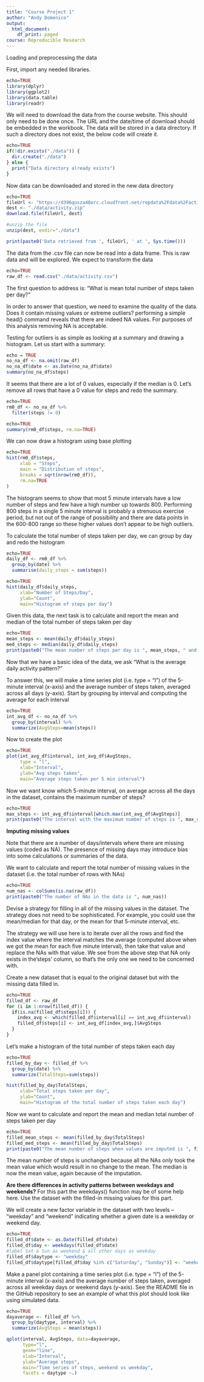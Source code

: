 ```yaml
---
title: "Course Project 1"
author: "Andy Domenico"
output:
  html_document:
    df_print: paged
course: Reproducible Research
---
```


Loading and preprocessing the data

First, import any needed libraries.  

```r
echo=TRUE
library(dplyr)
library(ggplot2)
library(data.table)
library(readr)
```
We will need to download the data from the course website.  This should only need
to be done once.  The URL and the date/time of download should be embedded in the
workbook.  The data will be stored in a data directory.  If such a directory does
not exist, the below code will create it.

```r
echo=TRUE
if(!dir.exists("./data")) {
  dir.create("./data")
} else {
  print("Data directory already exists")
}
```

Now data can be downloaded and stored in the new data directory

```r
echo=TRUE
fileUrl <- "https://d396qusza40orc.cloudfront.net/repdata%2Fdata%2Factivity.zip"
dest <- "./data/activity.zip"
download.file(fileUrl, dest)

#unzip the file
unzip(dest, exdir="./data")

print(paste0('Data retrieved from ', fileUrl, ' at ', Sys.time()))

```

The data from the .csv file can now be read into a data frame.  This is raw data
and will be explored.  We expect to transform the data 
```r
echo=TRUE
raw_df <- read.csv("./data/activity.csv")
```

The first question to address is: "What is mean total number of steps taken per 
day?"

In order to answer that question, we need to examine the quality of the data.  
Does it contain missing values or extreme outliers?  performing a simple head() 
command reveals that there are indeed NA values.  For purposes of this analysis
removing NA is acceptable.  

Testing for outliers is as simple as looking at a summary and drawing a 
histogram.  Let us start with a summary:

```r
echo = TRUE
no_na_df <- na.omit(raw_df)
no_na_df$date <- as.Date(no_na_df$date)
summary(no_na_df$steps)
```

It seems that there are a lot of 0 values, especially if the median is 0.  Let's remove all rows that have a 0 value for steps and redo the summary.

```r
echo=TRUE
rm0_df <- no_na_df %>%
  filter(steps != 0)
```

```r
echo=TRUE
summary(rm0_df$steps, rm.na=TRUE)
```


We can now draw a histogram using base plotting
```r
echo=TRUE
hist(rm0_df$steps, 
     xlab = "Steps",
     main = "Distribution of steps",
     breaks = sqrt(nrow(rm0_df)),
     rm.na=TRUE
)
```

The histogram seems to show that most 5 minute intervals have a low number
of steps and few have a high number up towards 800.  Performing 800 steps in 
a single 5 minute interval is probably a strenuous exercise period, but not 
out of the range of possibility and there are data points in the 600-800 range
so these higher values don't appear to be high outliers. 

To calculate the total number of steps taken per day, we can group by day and 
redo the histogram
```r
echo=TRUE
daily_df <- rm0_df %>%
  group_by(date) %>%
  summarise(daily_steps = sum(steps))
```

```r
echo=TRUE
hist(daily_df$daily_steps,
     xlab="Number of Steps/Day",
     ylab="Count",
     main="Histogram of steps per day")
```
Given this data, the next task is to calculate and report the mean and median of
the total number of steps taken per day

```r
echo=TRUE
mean_steps <- mean(daily_df$daily_steps)
med_steps <- median(daily_df$daily_steps)
print(paste0("The mean number of steps per day is ", mean_steps, " and the median number of steps per day is ", med_steps))
```

Now that we have a basic idea of the data, we ask "What is the average daily 
activity pattern?"

To answer this, we will make a time series plot (i.e. \color{red}{\verb|type = "l"|}type = "l") of the 5-minute interval (x-axis) and the average number of steps taken, averaged across all days (y-axis).  Start by grouping by interval and 
computing the average for each interval

```r
echo=TRUE
int_avg_df <- no_na_df %>% 
  group_by(interval) %>%
  summarize(AvgSteps=mean(steps))
```

Now to create the plot
```r
echo=TRUE
plot(int_avg_df$interval, int_avg_df$AvgSteps,
     type = "l",
     xlab="Interval",
     ylab="Avg steps taken",
     main="Average steps taken per 5 min interval")
```


Now we want know which 5-minute interval, on average across all the days in the dataset, contains the maximum number of steps?

```r
echo=TRUE
max_steps <- int_avg_df$interval[which.max(int_avg_df$AvgSteps)]
print(paste0("The interval with the maximum number of steps is ", max_steps))
```
**Imputing missing values**

Note that there are a number of days/intervals where there are missing values (coded as \color{red}{\verb|NA|}NA). The presence of missing days may introduce bias into some calculations or summaries of the data.

We want to calculate and report the total number of missing values in the dataset (i.e. the total number of rows with \color{red}{\verb|NA|}NAs)

```r
echo=TRUE
num_nas <- colSums(is.na(raw_df))
print(paste0("The number of NAs in the data is ", num_nas))
```


Devise a strategy for filling in all of the missing values in the dataset. The strategy does not need to be sophisticated. For example, you could use the mean/median for that day, or the mean for that 5-minute interval, etc.

The strategy we will use here is to iterate over all the rows and find the index
value where the interval matches the average (computed above when we got the mean
for each five minute interval), then take that value and replace the NAs with that value.  We see from the above step that NA only exists in the'steps' column, so 
that's the only one we need to be concerned with.

Create a new dataset that is equal to the original dataset but with the missing data filled in.

```r
echo=TRUE
filled_df <- raw_df
for (i in 1:nrow(filled_df)) {
  if(is.na(filled_df$steps[i])) {
    index_avg <- which(filled_df$interval[i] == int_avg_df$interval)
    filled_df$steps[i] <- int_avg_df[index_avg,]$AvgSteps
  }
}
```


Let's make a histogram of the total number of steps taken each day

```r
echo=TRUE
filled_by_day <- filled_df %>%
  group_by(date) %>%
  summarize(TotalSteps=sum(steps))

hist(filled_by_day$TotalSteps,
     xlab="Total steps taken per day",
     ylab="Count",
     main="Histogram of the total number of steps taken each day")
```

Now we want to calculate and report the mean and median total number of steps taken per day
```r
echo=TRUE
filled_mean_steps <- mean(filled_by_day$TotalSteps)
filled_med_steps <- mean(filled_by_day$TotalSteps)
print(paste0("The mean number of steps when values are imputed is ", filled_mean_steps, " and the median number of steps when values are imputed is ", filled_med_steps))
```

The mean number of steps is unchanged because all the NAs only took the mean value
which would result in no change to the mean.  The median is now the mean value, 
again because of the imputation.


**Are there differences in activity patterns between weekdays and weekends?**
For this part the \color{red}{\verb|weekdays()|}weekdays() function may be of some help here. Use the dataset with the filled-in missing values for this part.

We will create a new factor variable in the dataset with two levels – “weekday” and “weekend” indicating whether a given date is a weekday or weekend day.
```r
echo=TRUE
filled_df$date <- as.Date(filled_df$date)
filled_df$day <- weekdays(filled_df$date)
#label Sat & Sun as weekend & all other days as weekday
filled_df$daytype <- "weekday"
filled_df$daytype[filled_df$day %in% c("Saturday", "Sunday")] <- "weekend"
```


Make a panel plot containing a time series plot (i.e. \color{red}{\verb|type = "l"|}type = "l") of the 5-minute interval (x-axis) and the average number of steps taken, averaged across all weekday days or weekend days (y-axis). See the README file in the GitHub repository to see an example of what this plot should look like using simulated data.

```r
echo=TRUE
dayaverage <- filled_df %>%
  group_by(daytype, interval) %>%
  summarize(AvgSteps = mean(steps))

qplot(interval, AvgSteps, data=dayaverage,
      type="l",
      geom="line",
      xlab="Interval",
      ylab="Average steps",
      main="Time series of steps, weekend vs weekday",
      facets = daytype ~.)
```

